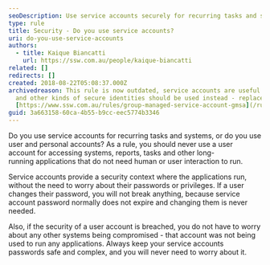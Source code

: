 ```yaml
---
seoDescription: Use service accounts securely for recurring tasks and systems to maintain application integrity and avoid password-related risks.
type: rule
title: Security - Do you use service accounts?
uri: do-you-use-service-accounts
authors:
  - title: Kaique Biancatti
    url: https://ssw.com.au/people/kaique-biancatti
related: []
redirects: []
created: 2018-08-22T05:08:37.000Z
archivedreason: This rule is now outdated, service accounts are useful but gMSAs
  and other kinds of secure identities should be used instead - replaced by
  [https://www.ssw.com.au/rules/group-managed-service-account-gmsa](/rules/group-managed-service-account-gmsa)
guid: 3a663158-60ca-4b55-b9cc-eec5774b3346
---
```


Do you use service accounts for recurring tasks and systems, or do you use user and personal accounts?
As a rule, you should never use a user account for accessing systems, reports, tasks and other long-running applications that do not need human or user interaction to run.

Service accounts provide a security context where the applications run, without the need to worry about their passwords or privileges. If a user changes their password, you will not break anything, because service account password normally does not expire and changing them is never needed.

Also, if the security of a user account is breached, you do not have to worry about any other systems being compromised - that account was not being used to run any applications. Always keep your service accounts passwords safe and complex, and you will never need to worry about it.